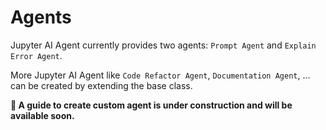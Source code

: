 # Agents

Jupyter AI Agent currently provides two agents: `Prompt Agent` and `Explain Error Agent`.

More Jupyter AI Agent like `Code Refactor Agent`, `Documentation Agent`, ... can be created by extending the base class.

**🚧 A guide to create custom agent is under construction and will be available soon.**
